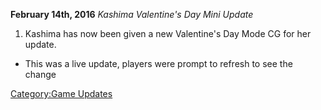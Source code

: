 {{UpdateBar
|PrevDate = February 10
|PrevYear = 2016
|NextDate = February 24
|NextYear = 2016
}}
'''February 14th, 2016''' ''Kashima Valentine's Day Mini Update''

#Kashima has now been given a new Valentine's Day Mode CG for her update.
*This was a live update, players were prompt to refresh to see the change

[[Category:Game Updates]]